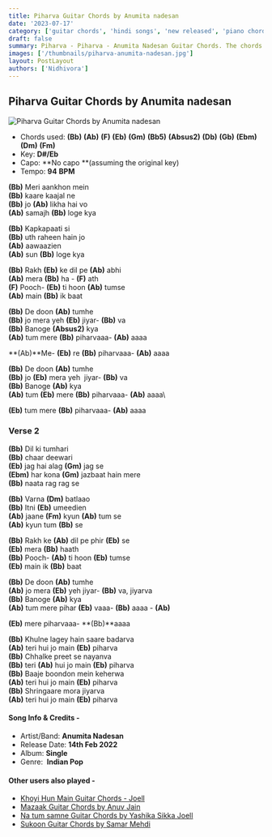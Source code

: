 ```yaml
---
title: Piharva Guitar Chords by Anumita nadesan
date: '2023-07-17'
category: ['guitar chords', 'hindi songs', 'new released', 'piano chords']
draft: false
summary: Piharva - Piharva - Anumita Nadesan Guitar Chords. The chords used in this song are (Bb) (Ab) (F) (Eb) (Gm) (Bb5) (Absus2) (Db) (Gb) (Ebm) (Dm) (Fm). The key of this song is D#/Eb.
images: ['/thumbnails/piharva-anumita-nadesan.jpg']
layout: PostLayout
authors: ['Nidhivora']
---
```


## Piharva Guitar Chords by Anumita nadesan

![Piharva Guitar Chords by Anumita nadesan](/thumbnails/piharva-anumita-nadesan.jpg)

- Chords used: **(Bb)** **(Ab)** **(F)** **(Eb)** **(Gm)** **(Bb5)** **(Absus2)** **(Db)** **(Gb)** **(Ebm)** **(Dm)** **(Fm)**
- Key: **D#/Eb**
- Capo: **No capo **(assuming the original key)
- Tempo: **94** **BPM**

**(Bb)** Meri aankhon mein\
**(Bb)** kaare kaajal ne\
**(Bb)** jo **(Ab)** likha hai vo\
**(Ab)** samajh **(Bb)** loge kya

**(Bb)** Kapkapaati si\
**(Bb)** uth raheen hain jo\
**(Ab)** aawaazien\
**(Ab)** sun **(Bb)** loge kya

**(Bb)** Rakh **(Eb)** ke dil pe **(Ab)** abhi\
**(Ab)** mera **(Bb)** ha - **(F)** ath\
**(F)** Pooch- **(Eb)** ti hoon **(Ab)** tumse\
**(Ab)** main **(Bb)** ik baat

**(Bb)** De doon **(Ab)** tumhe\
**(Bb)** jo mera yeh **(Eb)** jiyar- **(Bb)** va\
**(Bb)** Banoge **(Absus2)** kya\
**(Ab)** tum mere **(Bb)** piharvaaa- **(Ab)** aaaa

**(Ab)**Me- **(Eb)** re **(Bb)** piharvaaa- **(Ab)** aaaa

**(Bb)** De doon **(Ab)** tumhe\
**(Bb)** jo **(Eb)** mera yeh  jiyar- **(Bb)** va\
**(Bb)** Banoge **(Ab)** kya\
**(Ab)** tum **(Eb)** mere **(Bb)** piharvaaa- **(Ab)** aaaa\

**(Eb)** tum mere **(Bb)** piharvaaa- **(Ab)** aaaa

### Verse 2

**(Bb)** Dil ki tumhari\
**(Bb)** chaar deewari\
**(Eb)** jag hai alag **(Gm)** jag se\
**(Ebm)** har kona **(Gm)** jazbaat hain mere\
**(Bb)** naata rag rag se

**(Bb)** Varna **(Dm)** batlaao\
**(Bb)** Itni **(Eb)** umeedien\
**(Ab)** jaane **(Fm)** kyun **(Ab)** tum se\
**(Ab)** kyun tum **(Bb)** se

**(Bb)** Rakh ke **(Ab)** dil pe phir **(Eb)** se\
**(Eb)** mera **(Bb)** haath\
**(Bb)** Pooch- **(Ab)** ti hoon **(Eb)** tumse\
**(Eb)** main ik **(Bb)** baat

**(Bb)** De doon **(Ab)** tumhe\
**(Ab)** jo mera **(Eb)** yeh jiyar- **(Bb)** va, jiyarva\
**(Bb)** Banoge **(Ab)** kya\
**(Ab)** tum mere pihar **(Eb)** vaaa- **(Bb)** aaaa - **(Ab)**

**(Eb)** mere piharvaaa- **(Bb)**aaaa

**(Bb)** Khulne lagey hain saare badarva\
**(Ab)** teri hui jo main **(Eb)** piharva\
**(Bb)** Chhalke preet se nayanva\
**(Bb)** teri **(Ab)** hui jo main **(Eb)** piharva\
**(Bb)** Baaje boondon mein keherwa\
**(Ab)** teri hui jo main **(Eb)** piharva\
**(Bb)** Shringaare mora jiyarva\
**(Ab)** teri hui jo main **(Eb)** piharva

#### Song Info & Credits -

- Artist/Band: **Anumita Nadesan**
- Release Date: **14th Feb 2022**
- Album: **Single**
- Genre:  **Indian Pop**

#### Other users also played -

- [Khoyi Hun Main Guitar Chords - Joell](https://www.chordsco.com/chords/khoyi-hun-main-guitar-chords-joell)
- [Mazaak Guitar Chords by Anuv Jain](https://www.chordsco.com/chords/mazaak-guitar-chords-by-anuv-jain)
- [Na tum samne Guitar Chords by Yashika Sikka Joell](https://www.chordsco.com/chords/na-tum-samne-guitar-chords-by-yashika-sikka-joell)
- [Sukoon Guitar Chords by Samar Mehdi](https://www.chordsco.com/chords/sukoon-chords-by-samar-mehdi)
